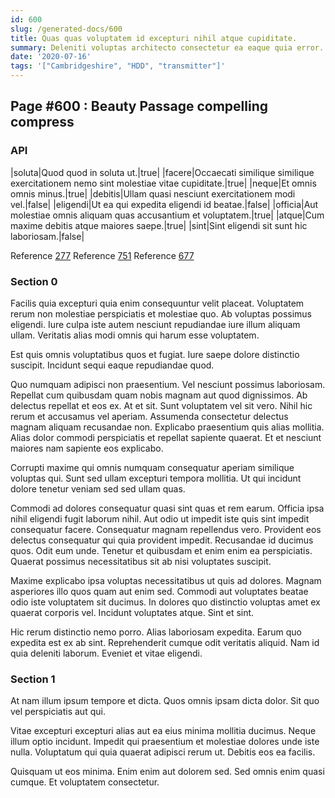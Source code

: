 ```yaml
---
id: 600
slug: /generated-docs/600
title: Quas quas voluptatem id excepturi nihil atque cupiditate.
summary: Deleniti voluptas architecto consectetur ea eaque quia error.
date: '2020-07-16'
tags: '["Cambridgeshire", "HDD", "transmitter"]'
---
```

## Page #600 : Beauty Passage compelling compress

### API

|soluta|Quod quod in soluta ut.|true|
|facere|Occaecati similique similique exercitationem nemo sint molestiae vitae cupiditate.|true|
|neque|Et omnis omnis minus.|true|
|debitis|Ullam quasi nesciunt exercitationem modi vel.|false|
|eligendi|Ut ea qui expedita eligendi id beatae.|false|
|officia|Aut molestiae omnis aliquam quas accusantium et voluptatem.|true|
|atque|Cum maxime debitis atque maiores saepe.|true|
|sint|Sint eligendi sit sunt hic laboriosam.|false|

Reference [277](/generated-docs/277)
Reference [751](/generated-docs/751)
Reference [677](/generated-docs/677)


### Section 0
Facilis quia excepturi quia enim consequuntur velit placeat. Voluptatem rerum non molestiae perspiciatis et molestiae quo. Ab voluptas possimus eligendi. Iure culpa iste autem nesciunt repudiandae iure illum aliquam ullam. Veritatis alias modi omnis qui harum esse voluptatem.
 Est quis omnis voluptatibus quos et fugiat. Iure saepe dolore distinctio suscipit. Incidunt sequi eaque repudiandae quod.
 Quo numquam adipisci non praesentium. Vel nesciunt possimus laboriosam. Repellat cum quibusdam quam nobis magnam aut quod dignissimos. Ab delectus repellat et eos ex. At et sit.
Sunt voluptatem vel sit vero. Nihil hic rerum et accusamus vel aperiam. Assumenda consectetur delectus magnam aliquam recusandae non. Explicabo praesentium quis alias mollitia. Alias dolor commodi perspiciatis et repellat sapiente quaerat. Et et nesciunt maiores nam sapiente eos explicabo.
 Corrupti maxime qui omnis numquam consequatur aperiam similique voluptas qui. Sunt sed ullam excepturi tempora mollitia. Ut qui incidunt dolore tenetur veniam sed sed ullam quas.
 Commodi ad dolores consequatur quasi sint quas et rem earum. Officia ipsa nihil eligendi fugit laborum nihil. Aut odio ut impedit iste quis sint impedit consequatur facere. Consequatur magnam repellendus vero. Provident eos delectus consequatur qui quia provident impedit.
Recusandae id ducimus quos. Odit eum unde. Tenetur et quibusdam et enim enim ea perspiciatis. Quaerat possimus necessitatibus sit ab nisi voluptates suscipit.
 Maxime explicabo ipsa voluptas necessitatibus ut quis ad dolores. Magnam asperiores illo quos quam aut enim sed. Commodi aut voluptates beatae odio iste voluptatem sit ducimus. In dolores quo distinctio voluptas amet ex quaerat corporis vel. Incidunt voluptates atque. Sint et sint.
 Hic rerum distinctio nemo porro. Alias laboriosam expedita. Earum quo expedita est ex ab sint. Reprehenderit cumque odit veritatis aliquid. Nam id quia deleniti laborum. Eveniet et vitae eligendi.
### Section 1
At nam illum ipsum tempore et dicta. Quos omnis ipsam dicta dolor. Sit quo vel perspiciatis aut qui.
 Vitae excepturi excepturi alias aut ea eius minima mollitia ducimus. Neque illum optio incidunt. Impedit qui praesentium et molestiae dolores unde iste nulla. Voluptatum qui quia quaerat adipisci rerum ut. Debitis eos ea facilis.
 Quisquam ut eos minima. Enim enim aut dolorem sed. Sed omnis enim quasi cumque. Et voluptatem consectetur.
